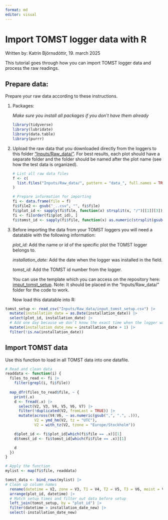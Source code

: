 ```yaml
---
format: md
editor: visual
---
```


# Import TOMST logger data with R

Written by: Katrín Björnsdóttir, 19. march 2025

This tutorial goes through how you can import TOMST logger data and process the raw readings.

## Prepare data:

Prepare your raw data according to these instructions.

1.  Packages:

    *Make sure you install all packages if you don't have them already*

    ```r
    library(tidyverse)
    library(lubridate)
    library(data.table)
    library(purrr)
    ```

2.  Upload the raw data that you downloaded directly from the loggers to this folder ["Inputs/Raw_data/"](https://github.com/EDGE-Lab-GU/EDGE_TOMST_processing/tree/main/Inputs/Raw_data). For best results, each plot should have a separate folder and the folder should be named after the plot name (see how the test data is organized).

    ```r
    # List all raw data files
    f <- c(
      list.files("Inputs/Raw_data/", pattern = "data_", full.names = TRUE, recursive = TRUE)
    )

    # Prepare information for importing
    fi <- data.frame(file = f)
    fi$file2 <- gsub("_..csv", "", fi$file)
    fi$plot_id <- sapply(fi$file, function(x) strsplit(x, "/")[[1]][3]) # extract plot_id from folder path
    fi <- fi[order(fi$plot_id), ]
    fi$tomst_id <- sapply(fi$file, function(x) as.numeric(strsplit(gsub("data_", "", strsplit(x, "/")[[1]][4]), "_")[[1]][1])) # extract tomst_id from file path
    ```

3.  Before importing the data from your TOMST loggers you will need a datatable with the following information:

    *plot_id:* Add the name or id of the specific plot the TOMST logger belongs to.

    *installation_date:* Add the date when the logger was installed in the field.

    *tomst_id:* Add the TOMST id number from the logger.

    You can use the template which you can access on the repository here: [imput_tomst_setup](https://github.com/EDGE-Lab-GU/EDGE_TOMST_processing/blob/main/Inputs/Raw_data/input_tomst_setup.csv). Note: It should be placed in the "Inputs/Raw_data/" folder for the code to work.

    Now load this datatable into R:

```r
tomst_setup <- read_csv("Inputs/Raw_data/input_tomst_setup.csv") |> 
  mutate(installation_date = as.Date(installation_date)) |>
  select(plot_id, installation_date) |>
  # Add one day because we don't know the exact time when the logger was set up. Easier to ignore the installation date completely.
  mutate(installation_date_new = installation_date + 1) |>
  filter(!is.na(installation_date))
```

## Import TOMST data

Use this function to load in all TOMST data into one datafile.

```r
# Read and clean data
readdata <- function(i) {
  files_to_read <- fi |> 
    filter(grepl(i, fi$file))
  
  map_dfr(files_to_read$file, ~ {
    print(.x)
    d <- fread(.x) |>
      select(V2, V3, V4, V5, V6, V7) |>
      filter(!duplicated(V2, fromLast = TRUE)) |>
      mutate(across(V4:V6, ~ as.numeric(gsub(",", ".", .))),
             V2 = ymd_hm(V2, tz = "UTC"),
             V2 = with_tz(V2, tzone = "Europe/Stockholm"))

    d$plot_id <- fi$plot_id[which(fi$file == .x)][1]
    d$tomst_id <- fi$tomst_id[which(fi$file == .x)][1]

    d
  })
}

# Apply the function
mylist <- map(fi$file, readdata)

tomst_data <- bind_rows(mylist) |> 
# Clean up column names
  rename(datetime = V2, zone = V3, T1 = V4, T2 = V5, T3 = V6, moist = V7) |>
  arrange(plot_id, datetime) |> 
  # Match setup times and filter out data before setup
  left_join(tomst_setup, by = "plot_id") |> 
  filter(datetime > installation_date_new) |>
  select(-installation_date_new)

```
